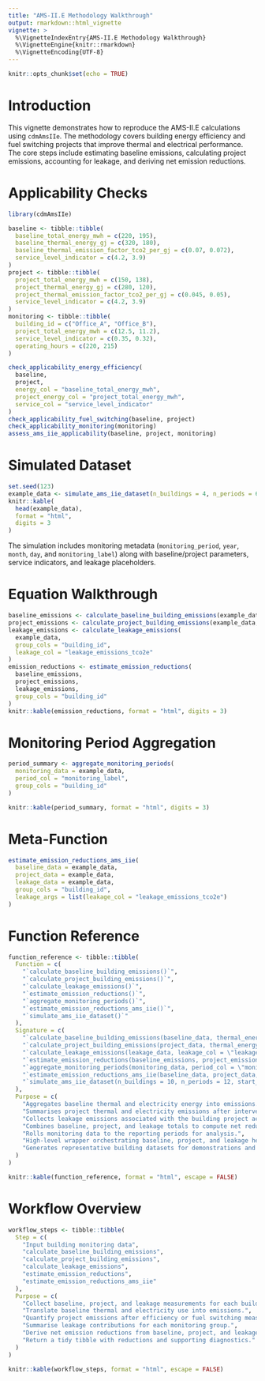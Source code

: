 ```yaml
---
title: "AMS-II.E Methodology Walkthrough"
output: rmarkdown::html_vignette
vignette: >
  %\VignetteIndexEntry{AMS-II.E Methodology Walkthrough}
  %\VignetteEngine{knitr::rmarkdown}
  %\VignetteEncoding{UTF-8}
---
```


```r
knitr::opts_chunk$set(echo = TRUE)
```

# Introduction

This vignette demonstrates how to reproduce the AMS-II.E calculations using
`cdmAmsIIe`. The methodology covers building energy efficiency and fuel
switching projects that improve thermal and electrical performance. The core
steps include estimating baseline emissions, calculating project emissions,
accounting for leakage, and deriving net emission reductions.

# Applicability Checks

```r
library(cdmAmsIIe)

baseline <- tibble::tibble(
  baseline_total_energy_mwh = c(220, 195),
  baseline_thermal_energy_gj = c(320, 180),
  baseline_thermal_emission_factor_tco2_per_gj = c(0.07, 0.072),
  service_level_indicator = c(4.2, 3.9)
)
project <- tibble::tibble(
  project_total_energy_mwh = c(150, 138),
  project_thermal_energy_gj = c(280, 120),
  project_thermal_emission_factor_tco2_per_gj = c(0.045, 0.05),
  service_level_indicator = c(4.2, 3.9)
)
monitoring <- tibble::tibble(
  building_id = c("Office_A", "Office_B"),
  project_total_energy_mwh = c(12.5, 11.2),
  service_level_indicator = c(0.35, 0.32),
  operating_hours = c(220, 215)
)

check_applicability_energy_efficiency(
  baseline,
  project,
  energy_col = "baseline_total_energy_mwh",
  project_energy_col = "project_total_energy_mwh",
  service_col = "service_level_indicator"
)
check_applicability_fuel_switching(baseline, project)
check_applicability_monitoring(monitoring)
assess_ams_iie_applicability(baseline, project, monitoring)
```

# Simulated Dataset

```r
set.seed(123)
example_data <- simulate_ams_iie_dataset(n_buildings = 4, n_periods = 6, start_year = 2024, start_month = 7)
knitr::kable(
  head(example_data),
  format = "html",
  digits = 3
)
```

The simulation includes monitoring metadata (`monitoring_period`, `year`,
`month`, `day`, and `monitoring_label`) along with baseline/project parameters,
service indicators, and leakage placeholders.

# Equation Walkthrough

```r
baseline_emissions <- calculate_baseline_building_emissions(example_data, group_cols = "building_id")
project_emissions <- calculate_project_building_emissions(example_data, group_cols = "building_id")
leakage_emissions <- calculate_leakage_emissions(
  example_data,
  group_cols = "building_id",
  leakage_col = "leakage_emissions_tco2e"
)
emission_reductions <- estimate_emission_reductions(
  baseline_emissions,
  project_emissions,
  leakage_emissions,
  group_cols = "building_id"
)
knitr::kable(emission_reductions, format = "html", digits = 3)
```

# Monitoring Period Aggregation

```r
period_summary <- aggregate_monitoring_periods(
  monitoring_data = example_data,
  period_col = "monitoring_label",
  group_cols = "building_id"
)

knitr::kable(period_summary, format = "html", digits = 3)
```

# Meta-Function

```r
estimate_emission_reductions_ams_iie(
  baseline_data = example_data,
  project_data = example_data,
  leakage_data = example_data,
  group_cols = "building_id",
  leakage_args = list(leakage_col = "leakage_emissions_tco2e")
)
```

# Function Reference

```r
function_reference <- tibble::tibble(
  Function = c(
    "`calculate_baseline_building_emissions()`",
    "`calculate_project_building_emissions()`",
    "`calculate_leakage_emissions()`",
    "`estimate_emission_reductions()`",
    "`aggregate_monitoring_periods()`",
    "`estimate_emission_reductions_ams_iie()`",
    "`simulate_ams_iie_dataset()`"
  ),
  Signature = c(
    "`calculate_baseline_building_emissions(baseline_data, thermal_energy_col = \"baseline_thermal_energy_gj\", thermal_emission_factor_col = \"baseline_thermal_emission_factor_tco2_per_gj\", electricity_col = \"baseline_electricity_mwh\", electricity_emission_factor_col = \"baseline_electricity_emission_factor_tco2_per_mwh\", group_cols = NULL, output_col = \"baseline_emissions_tco2e\")`",
    "`calculate_project_building_emissions(project_data, thermal_energy_col = \"project_thermal_energy_gj\", thermal_emission_factor_col = \"project_thermal_emission_factor_tco2_per_gj\", electricity_col = \"project_electricity_mwh\", electricity_emission_factor_col = \"project_electricity_emission_factor_tco2_per_mwh\", group_cols = NULL, output_col = \"project_emissions_tco2e\")`",
    "`calculate_leakage_emissions(leakage_data, leakage_col = \"leakage_emissions_tco2e\", group_cols = NULL, output_col = \"leakage_emissions_tco2e\")`",
    "`estimate_emission_reductions(baseline_emissions, project_emissions, leakage_emissions = NULL, baseline_col = \"baseline_emissions_tco2e\", project_col = \"project_emissions_tco2e\", leakage_col = \"leakage_emissions_tco2e\", group_cols = NULL, output_col = \"emission_reductions_tco2e\")`",
    "`aggregate_monitoring_periods(monitoring_data, period_col = \"monitoring_period\", group_cols = NULL, summarise_cols = NULL, output_col = \"monitoring_period\")`",
    "`estimate_emission_reductions_ams_iie(baseline_data, project_data, leakage_data = NULL, group_cols = NULL, baseline_args = list(), project_args = list(), leakage_args = list(), reduction_args = list())`",
    "`simulate_ams_iie_dataset(n_buildings = 10, n_periods = 12, start_year = 2023, start_month = 1, seed = NULL)`"
  ),
  Purpose = c(
    "Aggregates baseline thermal and electricity energy into emissions.",
    "Summarises project thermal and electricity emissions after interventions.",
    "Collects leakage emissions associated with the building project activity.",
    "Combines baseline, project, and leakage totals to compute net reductions.",
    "Rolls monitoring data to the reporting periods for analysis.",
    "High-level wrapper orchestrating baseline, project, and leakage helpers.",
    "Generates representative building datasets for demonstrations and tests."
  )
)

knitr::kable(function_reference, format = "html", escape = FALSE)
```

# Workflow Overview

```r
workflow_steps <- tibble::tibble(
  Step = c(
    "Input building monitoring data",
    "calculate_baseline_building_emissions",
    "calculate_project_building_emissions",
    "calculate_leakage_emissions",
    "estimate_emission_reductions",
    "estimate_emission_reductions_ams_iie"
  ),
  Purpose = c(
    "Collect baseline, project, and leakage measurements for each building.",
    "Translate baseline thermal and electricity use into emissions.",
    "Quantify project emissions after efficiency or fuel switching measures.",
    "Summarise leakage contributions for each monitoring group.",
    "Derive net emission reductions from baseline, project, and leakage totals.",
    "Return a tidy tibble with reductions and supporting diagnostics."
  )
)

knitr::kable(workflow_steps, format = "html", escape = FALSE)
```
